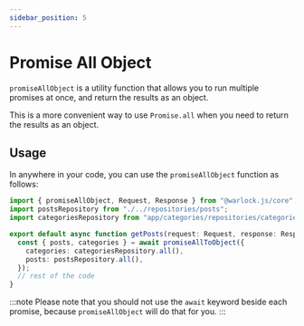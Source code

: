 ```yaml
---
sidebar_position: 5
---
```


# Promise All Object

`promiseAllObject` is a utility function that allows you to run multiple promises at once, and return the results as an object.

This is a more convenient way to use `Promise.all` when you need to return the results as an object.

## Usage

In anywhere in your code, you can use the `promiseAllObject` function as follows:

```ts title="src/app/posts/controllers/get-posts.ts"
import { promiseAllObject, Request, Response } from "@warlock.js/core";
import postsRepository from "./../repositories/posts";
import categoriesRepository from "app/categories/repositories/categories";

export default async function getPosts(request: Request, response: Response) {
  const { posts, categories } = await promiseAllToObject({
    categories: categoriesRepository.all(),
    posts: postsRepository.all(),
  });
  // rest of the code
}
```

:::note
Please note that you should not use the `await` keyword beside each promise, because `promiseAllObject` will do that for you.
:::
